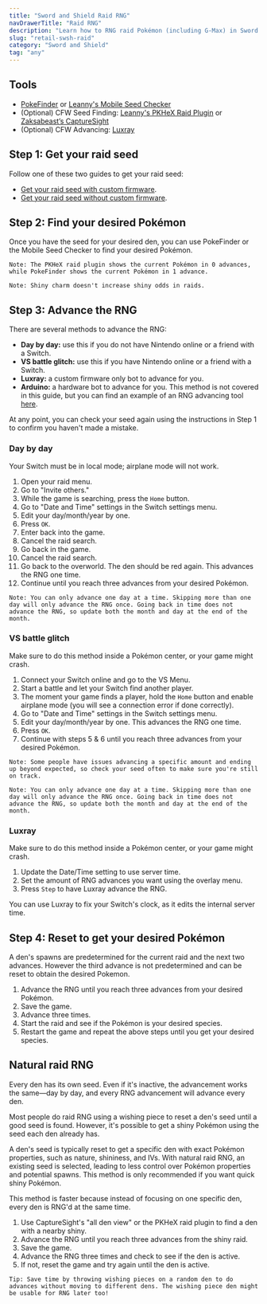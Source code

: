 ```yaml
---
title: "Sword and Shield Raid RNG"
navDrawerTitle: "Raid RNG"
description: "Learn how to RNG raid Pokémon (including G-Max) in Sword and Shield Dens."
slug: "retail-swsh-raid"
category: "Sword and Shield"
tag: "any"
---
```


## Tools

- [PokeFinder](https://github.com/Admiral-Fish/PokeFinder/releases) or [Leanny's Mobile Seed Checker](https://leanny.github.io/seedchecker/index.html)
- (Optional) CFW Seed Finding: [Leanny's PKHeX Raid Plugin](https://github.com/Leanny/PKHeX_Raid_Plugin) or [Zaksabeast’s CaptureSight](https://github.com/zaksabeast/CaptureSight/releases)
- (Optional) CFW Advancing: [Luxray](https://github.com/3096/luxray/releases/tag/0.1.0)

## Step 1: Get your raid seed

Follow one of these two guides to get your raid seed:

- [Get your raid seed with custom firmware](/retail-swsh-get-seed-with-cfw).
- [Get your raid seed without custom firmware](/retail-swsh-get-seed-without-cfw).

## Step 2: Find your desired Pokémon

Once you have the seed for your desired den, you can use PokeFinder or the Mobile Seed Checker to find your desired Pokémon.

```
Note: The PKHeX raid plugin shows the current Pokémon in 0 advances, while PokeFinder shows the current Pokémon in 1 advance.
```

```
Note: Shiny charm doesn't increase shiny odds in raids.
```

## Step 3: Advance the RNG

There are several methods to advance the RNG:

- **Day by day:** use this if you do not have Nintendo online or a friend with a Switch.
- **VS battle glitch:** use this if you have Nintendo online or a friend with a Switch.
- **Luxray:** a custom firmware only bot to advance for you.
- **Arduino:** a hardware bot to advance for you. This method is not covered in this guide, but you can find an example of an RNG advancing tool [here](https://github.com/nnguy132/Switch-Frame-Advancer).

At any point, you can check your seed again using the instructions in Step 1 to confirm you haven't made a mistake.

### Day by day

Your Switch must be in local mode; airplane mode will not work.

1. Open your raid menu.
2. Go to "Invite others."
3. While the game is searching, press the `Home` button.
4. Go to "Date and Time" settings in the Switch settings menu.
5. Edit your day/month/year by one.
6. Press `OK`.
7. Enter back into the game.
8. Cancel the raid search.
9. Go back in the game.
10. Cancel the raid search.
11. Go back to the overworld. The den should be red again. This advances the RNG one time.
12. Continue until you reach three advances from your desired Pokémon.

```
Note: You can only advance one day at a time. Skipping more than one day will only advance the RNG once. Going back in time does not advance the RNG, so update both the month and day at the end of the month.
```

### VS battle glitch

Make sure to do this method inside a Pokémon center, or your game might crash.

1. Connect your Switch online and go to the VS Menu.
2. Start a battle and let your Switch find another player.
3. The moment your game finds a player, hold the `Home` button and enable airplane mode (you will see a connection error if done correctly).
4. Go to "Date and Time" settings in the Switch settings menu.
5. Edit your day/month/year by one. This advances the RNG one time.
6. Press `OK`.
7. Continue with steps 5 & 6 until you reach three advances from your desired Pokémon.

```
Note: Some people have issues advancing a specific amount and ending up beyond expected, so check your seed often to make sure you're still on track.
```

```
Note: You can only advance one day at a time. Skipping more than one day will only advance the RNG once. Going back in time does not advance the RNG, so update both the month and day at the end of the month.
```

### Luxray

Make sure to do this method inside a Pokémon center, or your game might crash.

1. Update the Date/Time setting to use server time.
2. Set the amount of RNG advances you want using the overlay menu.
3. Press `Step` to have Luxray advance the RNG.

You can use Luxray to fix your Switch's clock, as it edits the internal server time.

## Step 4: Reset to get your desired Pokémon

A den's spawns are predetermined for the current raid and the next two advances.
However the third advance is not predetermined and can be reset to obtain the desired Pokemon.

1. Advance the RNG until you reach three advances from your desired Pokémon.
2. Save the game.
3. Advance three times.
4. Start the raid and see if the Pokémon is your desired species.
5. Restart the game and repeat the above steps until you get your desired species.

## Natural raid RNG

Every den has its own seed. Even if it's inactive, the advancement works the same—day by day, and every RNG advancement will advance every den.

Most people do raid RNG using a wishing piece to reset a den's seed until a good seed is found. However, it's possible to get a shiny Pokémon using the seed each den already has.

A den's seed is typically reset to get a specific den with exact Pokémon properties, such as nature, shininess, and IVs. With natural raid RNG, an existing seed is selected, leading to less control over Pokémon properties and potential spawns. This method is only recommended if you want quick shiny Pokémon.

This method is faster because instead of focusing on one specific den, every den is RNG'd at the same time.

1. Use CaptureSight's "all den view" or the PKHeX raid plugin to find a den with a nearby shiny.
2. Advance the RNG until you reach three advances from the shiny raid.
3. Save the game.
4. Advance the RNG three times and check to see if the den is active.
5. If not, reset the game and try again until the den is active.

```
Tip: Save time by throwing wishing pieces on a random den to do advances without moving to different dens. The wishing piece den might be usable for RNG later too!
```
